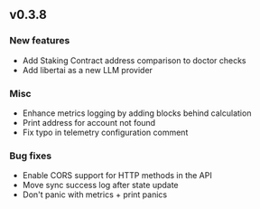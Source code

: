 ## v0.3.8

### New features

- Add Staking Contract address comparison to doctor checks
- Add libertai as a new LLM provider

### Misc

- Enhance metrics logging by adding blocks behind calculation
- Print address for account not found
- Fix typo in telemetry configuration comment

### Bug fixes

- Enable CORS support for HTTP methods in the API
- Move sync success log after state update
- Don't panic with metrics + print panics
